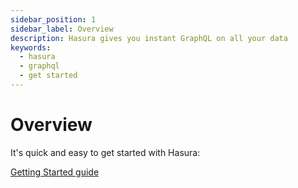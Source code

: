 ```yaml
---
sidebar_position: 1
sidebar_label: Overview
description: Hasura gives you instant GraphQL on all your data
keywords:
  - hasura
  - graphql
  - get started
---
```


# Overview

It's quick and easy to get started with Hasura:

[Getting Started guide](/get-started/getting-started.mdx)

